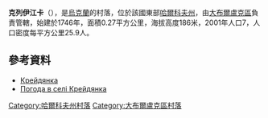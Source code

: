 {{coord|50|18|50|N|37|33|0|E|scale:100000_region:UA|display=title}}

'''克列伊江卡'''（{{lang-uk|Крейдянка}}），是[[烏克蘭|烏克蘭]]的村落，位於該國東部[[哈爾科夫州|哈爾科夫州]]，由[[大布爾盧克區|大布爾盧克區]]負責管轄，始建於1746年，面積0.27平方公里，海拔高度186米，2001年人口7，人口密度每平方公里25.9人。

==參考資料==
* [http://gska2.rada.gov.ua/pls/z7502/A005?rdat1=09.01.2009&rf7571=32696 Крейдянка]{{dead link|date=2017年11月 |bot=InternetArchiveBot |fix-attempted=yes }}
* [http://weather.in.ua/ua/har'kovskaja/12204 Погода в селі Крейдянка] {{Wayback|url=http://weather.in.ua/ua/har'kovskaja/12204 |date=20160323024625 }}

{{DEFAULTSORT:Крейдянка}}
[[Category:哈爾科夫州村落|Category:哈爾科夫州村落]]
[[Category:大布爾盧克區村落|Category:大布爾盧克區村落]]


{{Kharkiv-geo-stub}}